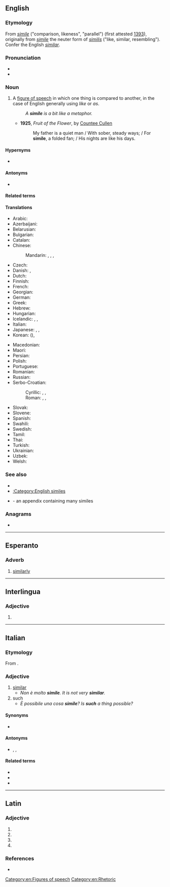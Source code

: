 {{also|símile}}
==English==
{{wikipedia}}

===Etymology===
{{PIE root|en|sem}}
From {{etyl|la|en}} ''[[simile#Latin|simile]]'' ("comparison, likeness", "parallel") (first attested [[w:1393|1393]]), originally from ''[[simile#Latin|simile]]'' the neuter form of ''[[similis]]'' ("like, similar, resembling"). Confer the English ''[[similar]]''.

===Pronunciation===
* {{IPA|/ˈsɪməli/|lang=en}}
* {{audio|en-us-simile.ogg|Audio (US)|lang=en}}
{{examples-right|sense=figure of speech|examples=Her eyes were like stars.}}

===Noun===
{{en-noun|~|s|similia}}

# A [[figure of speech]] in which one thing is compared to another, in the case of English generally using ''like'' or ''as''.
#: ''A '''simile''' is a bit like a metaphor.''
#* '''1925''', ''Fruit of the Flower'', by [[w:Countee Cullen|Countee Cullen]]
#*: My father is a quiet man / With sober, steady ways; / For '''simile''', a folded fan; / His nights are like his days.

====Hypernyms====
* {{l|en|figure of speech}}

====Antonyms====
* {{l|en|dissimile}}

====Related terms====
{{rootsee|en|sem}}

====Translations====
{{trans-top|figure of speech in which one thing is compared to another}}
* Arabic: {{t|ar|تَشْبِيه|m}}
* Azerbaijani: {{t|az|təşbeh}}
* Belarusian: {{t|be|параўна́нне|n}}
* Bulgarian: {{t+|bg|сравне́ние|n}}
* Catalan: {{t|ca|símil|m}}
* Chinese:
*: Mandarin: {{t|cmn|直喻|tr=zhíyù|sc=Hani}}, {{t|cmn|明喻|tr=míngyù|sc=Hani}}, {{t+|cmn|譬喻|tr=pìyù|sc=Hani}}, {{t+|cmn|比喻|tr=bǐyù|sc=Hani}}
* Czech: {{t|cs|přirovnání|n}}
* Danish: {{t|da|sammenligning|c}}, {{t|da|lignelse|c}}
* Dutch: {{t+|nl|vergelijking|f}}
* Finnish: {{t+|fi|vertaus}}
* French: {{t+|fr|comparaison|f}}
* Georgian: {{t|ka|შედარება}}
* German: {{t+|de|Vergleich|m}}
* Greek: {{t+|el|παρομοίωση|f}}
* Hebrew: {{t+|he|דימוי|m|tr=dimmúy|alt=דִּמּוּי}}
* Hungarian: {{t+|hu|hasonlat}}
* Icelandic: {{t+|is|líking|f}}, {{t|is|samlíking|f}}, {{t|is|viðlíking|f}}
* Italian: {{t+|it|similitudine|f}}
* Japanese: {{t|ja|直喩|tr=ちょくゆ, chokuyu|sc=Jpan}}, {{t+|ja|比喩|tr=ひゆ, hiyu|sc=Jpan}}, {{t|ja|シミレ|tr=shimire|sc=Jpan}}
* Korean: {{t|ko|직유}} ({{t|ko|直喻}}), {{t|ko|시밀레}}
{{trans-mid}}
* Macedonian: {{t|mk|споредба|f}}
* Maori: {{t|mi|kupu whakarite}}
* Persian: {{t+|fa|تشبیه|tr=tašbih}}
* Polish: {{t+|pl|porównanie|n}}
* Portuguese: {{t|pt|símile|m}}
* Romanian: {{t+|ro|comparație|f}}
* Russian: {{t+|ru|сравне́ние|n}}
* Serbo-Croatian:
*: Cyrillic: {{t|sh|поређење|n}}, {{t|sh|поредба|f}}, {{t|sh|успоредба|f}}
*: Roman: {{t|sh|poređenje|n}}, {{t+|sh|poredba|f}}, {{t+|sh|usporedba|f}}
* Slovak: {{t|sk|prirovnanie|n}}
* Slovene: {{t+|sl|primera|f}}
* Spanish: {{t+|es|símil|m}}
* Swahili: {{t+|sw|tashbihi}}
* Swedish: {{t+|sv|liknelse|c}}
* Tamil: {{t+|ta|உவமை|sc=Taml}}
* Thai: {{t|th|อุปมา}}
* Turkish: {{t+|tr|teşbih}}
* Ukrainian: {{t|uk|порі́вняння|n}}
* Uzbek: {{t+|uz|tashbih}}
* Welsh: {{t|cy|cymhariaeth|f}}
{{trans-bottom}}

===See also===
* {{l|en|metaphor}}
* [[:Category:English similes]]
* {{l|en|Appendix:English similes}} - an appendix containing many similes

===Anagrams===
* {{anagrams|en|a=eiilms|mislie|smilie}}

[[Category:en:Figures of speech]]
[[Category:en:Rhetoric]]

----

==Esperanto==

===Adverb===
{{eo-head}}

# [[similarly]]

----

==Interlingua==

===Adjective===
{{ia-adj}}

# {{l|en|similar}}

----

==Italian==

===Etymology===
From {{etyl|la|it}} {{m|la|similis||}}.

===Adjective===
{{it-adj|simil|e|i}}

# [[similar]]
#* ''Non è molto '''simile'''. It is not very '''similar'''.''
# such
#* ''È possibile una cosa '''simile'''? Is '''such''' a thing possible?''

====Synonyms====
* {{l|it|similare}}

====Antonyms====
* {{l|it|diverso}}, {{l|it|differente}}, {{l|it|dissimile}}

====Related terms====
* {{l|it|similitudine}}
* {{l|it|similmente}}
* {{l|it|simil-}}

----

==Latin==

===Adjective===
{{la-adj-form|simile}}

# {{inflection of|similis||nom|m|s|lang=la}}
# {{inflection of|similis||nom|f|s|lang=la}}
# {{inflection of|similis||voc|m|s|lang=la}}
# {{inflection of|similis||voc|f|s|lang=la}}

===References===
* {{R:Elementary Lewis}}
